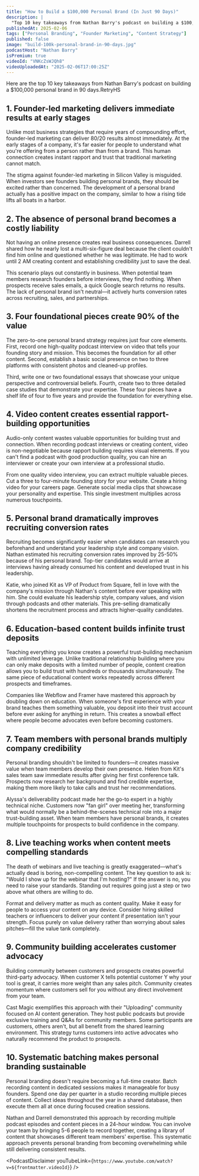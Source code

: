 ```yaml
---
title: "How to Build a $100,000 Personal Brand (In Just 90 Days)"
description: |
  "Top 10 key takeaways from Nathan Barry's podcast on building a $100,000 personal brand in 90 days."
publishedAt: 2025-02-06
tags: ["Personal Branding", "Founder Marketing", "Content Strategy"]
published: false
image: "build-100k-personal-brand-in-90-days.jpg"
podcastHost: "Nathan Barry"
isPremium: true
videoId: "VNKcZsWJQh8"
videoUploadedAt: "2025-02-06T17:00:25Z"
---
```



<PodcastSummaryPageLayout frontmatter={frontmatter}>

Here are the top 10 key takeaways from Nathan Barry's podcast on building a $100,000 personal brand in 90 days.RetryHS

## 1. Founder-led marketing delivers immediate results at early stages

Unlike most business strategies that require years of compounding effort, founder-led marketing can deliver 80/20 results almost immediately. At the early stages of a company, it's far easier for people to understand what you're offering from a person rather than from a brand. This human connection creates instant rapport and trust that traditional marketing cannot match.

The stigma against founder-led marketing in Silicon Valley is misguided. When investors see founders building personal brands, they should be excited rather than concerned. The development of a personal brand actually has a positive impact on the company, similar to how a rising tide lifts all boats in a harbor.

## 2. The absence of personal brand becomes a costly liability

Not having an online presence creates real business consequences. Darrell shared how he nearly lost a multi-six-figure deal because the client couldn't find him online and questioned whether he was legitimate. He had to work until 2 AM creating content and establishing credibility just to save the deal.

This scenario plays out constantly in business. When potential team members research founders before interviews, they find nothing. When prospects receive sales emails, a quick Google search returns no results. The lack of personal brand isn't neutral—it actively hurts conversion rates across recruiting, sales, and partnerships.

## 3. Four foundational pieces create 90% of the value

The zero-to-one personal brand strategy requires just four core elements. First, record one high-quality podcast interview on video that tells your founding story and mission. This becomes the foundation for all other content. Second, establish a basic social presence on two to three platforms with consistent photos and cleaned-up profiles.

Third, write one or two foundational essays that showcase your unique perspective and controversial beliefs. Fourth, create two to three detailed case studies that demonstrate your expertise. These four pieces have a shelf life of four to five years and provide the foundation for everything else.

## 4. Video content creates essential rapport-building opportunities

Audio-only content wastes valuable opportunities for building trust and connection. When recording podcast interviews or creating content, video is non-negotiable because rapport building requires visual elements. If you can't find a podcast with good production quality, you can hire an interviewer or create your own interview at a professional studio.

From one quality video interview, you can extract multiple valuable pieces. Cut a three to four-minute founding story for your website. Create a hiring video for your careers page. Generate social media clips that showcase your personality and expertise. This single investment multiplies across numerous touchpoints.

## 5. Personal brand dramatically improves recruiting conversion rates

Recruiting becomes significantly easier when candidates can research you beforehand and understand your leadership style and company vision. Nathan estimated his recruiting conversion rates improved by 25-50% because of his personal brand. Top-tier candidates would arrive at interviews having already consumed his content and developed trust in his leadership.

Katie, who joined Kit as VP of Product from Square, fell in love with the company's mission through Nathan's content before ever speaking with him. She could evaluate his leadership style, company values, and vision through podcasts and other materials. This pre-selling dramatically shortens the recruitment process and attracts higher-quality candidates.

## 6. Education-based content builds infinite trust deposits

Teaching everything you know creates a powerful trust-building mechanism with unlimited leverage. Unlike traditional relationship building where you can only make deposits with a limited number of people, content creation allows you to build trust with hundreds or thousands simultaneously. The same piece of educational content works repeatedly across different prospects and timeframes.

Companies like Webflow and Framer have mastered this approach by doubling down on education. When someone's first experience with your brand teaches them something valuable, you deposit into their trust account before ever asking for anything in return. This creates a snowball effect where people become advocates even before becoming customers.

## 7. Team members with personal brands multiply company credibility

Personal branding shouldn't be limited to founders—it creates massive value when team members develop their own presence. Helen from Kit's sales team saw immediate results after giving her first conference talk. Prospects now research her background and find credible expertise, making them more likely to take calls and trust her recommendations.

Alyssa's deliverability podcast made her the go-to expert in a highly technical niche. Customers now "fan girl" over meeting her, transforming what would normally be a behind-the-scenes technical role into a major trust-building asset. When team members have personal brands, it creates multiple touchpoints for prospects to build confidence in the company.

## 8. Live teaching works when content meets compelling standards

The death of webinars and live teaching is greatly exaggerated—what's actually dead is boring, non-compelling content. The key question to ask is: "Would I show up for the webinar that I'm hosting?" If the answer is no, you need to raise your standards. Standing out requires going just a step or two above what others are willing to do.

Format and delivery matter as much as content quality. Make it easy for people to access your content on any device. Consider hiring skilled teachers or influencers to deliver your content if presentation isn't your strength. Focus purely on value delivery rather than worrying about sales pitches—fill the value tank completely.

## 9. Community building accelerates customer advocacy

Building community between customers and prospects creates powerful third-party advocacy. When customer X tells potential customer Y why your tool is great, it carries more weight than any sales pitch. Community creates momentum where customers sell for you without any direct involvement from your team.

Cast Magic exemplifies this approach with their "Uploading" community focused on AI content generation. They host public podcasts but provide exclusive training and Q&As for community members. Some participants are customers, others aren't, but all benefit from the shared learning environment. This strategy turns customers into active advocates who naturally recommend the product to prospects.

## 10. Systematic batching makes personal branding sustainable

Personal branding doesn't require becoming a full-time creator. Batch recording content in dedicated sessions makes it manageable for busy founders. Spend one day per quarter in a studio recording multiple pieces of content. Collect ideas throughout the year in a shared database, then execute them all at once during focused creation sessions.

Nathan and Darrell demonstrated this approach by recording multiple podcast episodes and content pieces in a 24-hour window. You can involve your team by bringing 5-6 people to record together, creating a library of content that showcases different team members' expertise. This systematic approach prevents personal branding from becoming overwhelming while still delivering consistent results.

<PodcastDisclaimer
  youTubeLink={`https://www.youtube.com/watch?v=${frontmatter.videoId}`}
/>

</PodcastSummaryPageLayout>

